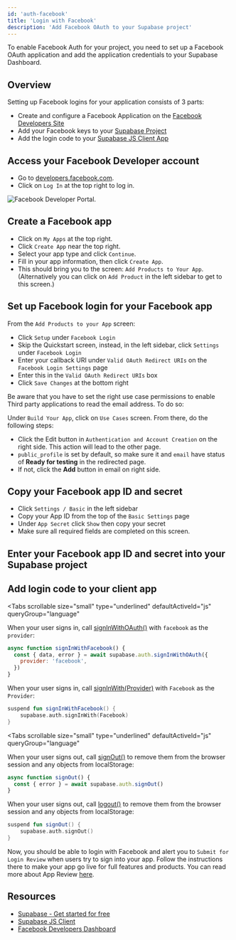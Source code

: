 ```yaml
---
id: 'auth-facebook'
title: 'Login with Facebook'
description: 'Add Facebook OAuth to your Supabase project'
---
```


To enable Facebook Auth for your project, you need to set up a Facebook OAuth application and add the application credentials to your Supabase Dashboard.

## Overview

Setting up Facebook logins for your application consists of 3 parts:

- Create and configure a Facebook Application on the [Facebook Developers Site](https://developers.facebook.com)
- Add your Facebook keys to your [Supabase Project](https://supabase.com/dashboard)
- Add the login code to your [Supabase JS Client App](https://github.com/supabase/supabase-js)

## Access your Facebook Developer account

- Go to [developers.facebook.com](https://developers.facebook.com).
- Click on `Log In` at the top right to log in.

![Facebook Developer Portal.](/docs/img/guides/auth-facebook/facebook-portal.png)

## Create a Facebook app

- Click on `My Apps` at the top right.
- Click `Create App` near the top right.
- Select your app type and click `Continue`.
- Fill in your app information, then click `Create App`.
- This should bring you to the screen: `Add Products to Your App`. (Alternatively you can click on `Add Product` in the left sidebar to get to this screen.)

<SocialProviderSetup provider="Facebook" />

## Set up Facebook login for your Facebook app

From the `Add Products to your App` screen:

- Click `Setup` under `Facebook Login`
- Skip the Quickstart screen, instead, in the left sidebar, click `Settings` under `Facebook Login`
- Enter your callback URI under `Valid OAuth Redirect URIs` on the `Facebook Login Settings` page
- Enter this in the `Valid OAuth Redirect URIs` box
- Click `Save Changes` at the bottom right

Be aware that you have to set the right use case permissions to enable Third party applications to read the email address. To do so:

Under `Build Your App`, click on `Use Cases` screen. From there, do the following steps:

- Click the Edit button in `Authentication and Account Creation` on the right side. This action will lead to the other page.
- `public_profile` is set by default, so make sure it and `email` have status of **Ready for testing** in the redirected page.
- If not, click the **Add** button in email on right side.

## Copy your Facebook app ID and secret

- Click `Settings / Basic` in the left sidebar
- Copy your App ID from the top of the `Basic Settings` page
- Under `App Secret` click `Show` then copy your secret
- Make sure all required fields are completed on this screen.

## Enter your Facebook app ID and secret into your Supabase project

<SocialProviderSettingsSupabase provider="Facebook" />

## Add login code to your client app

<Tabs
  scrollable
  size="small"
  type="underlined"
  defaultActiveId="js"
  queryGroup="language"
>
<TabPanel id="js" label="JavaScript">

When your user signs in, call [signInWithOAuth()](/docs/reference/javascript/auth-signinwithoauth) with `facebook` as the `provider`:

```js
async function signInWithFacebook() {
  const { data, error } = await supabase.auth.signInWithOAuth({
    provider: 'facebook',
  })
}
```

</TabPanel>
<TabPanel id="kotlin" label="Kotlin">

When your user signs in, call [signInWith(Provider)](/docs/reference/kotlin/auth-signinwithoauth) with `Facebook` as the `Provider`:

```kotlin
suspend fun signInWithFacebook() {
	supabase.auth.signInWith(Facebook)
}
```

</TabPanel>
</Tabs>

<Tabs
  scrollable
  size="small"
  type="underlined"
  defaultActiveId="js"
  queryGroup="language"
>
<TabPanel id="js" label="JavaScript">

When your user signs out, call [signOut()](/docs/reference/javascript/auth-signout) to remove them from the browser session and any objects from localStorage:

```js
async function signOut() {
  const { error } = await supabase.auth.signOut()
}
```

</TabPanel>
<TabPanel id="kotlin" label="Kotlin">

When your user signs out, call [logout()](/docs/reference/kotlin/auth-signout) to remove them from the browser session and any objects from localStorage:

```kotlin
suspend fun signOut() {
	supabase.auth.signOut()
}
```

</TabPanel>
</Tabs>

Now, you should be able to login with Facebook and alert you to `Submit for Login Review` when users try to sign into your app. Follow the instructions there to make your app go live for full features and products.
You can read more about App Review [here](https://developers.facebook.com/docs/app-review/).

## Resources

- [Supabase - Get started for free](https://supabase.com)
- [Supabase JS Client](https://github.com/supabase/supabase-js)
- [Facebook Developers Dashboard](https://developers.facebook.com/)
